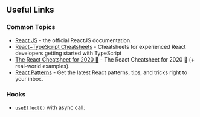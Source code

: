 ## Useful Links

### Common Topics

- [React JS](https://reactjs.org/docs/getting-started.html) - the official ReactJS documentation.
- [React+TypeScript Cheatsheets](https://github.com/typescript-cheatsheets/react-typescript-cheatsheet) - Cheatsheets for experienced React developers getting started with TypeScript
- [The React Cheatsheet for 2020 📄‬](https://dev.to/codeartistryio/the-react-cheatsheet-for-2020-real-world-examples-4hgg) - The React Cheatsheet for 2020 📄‬ (+ real-world examples).
- [React Patterns](https://reactpatterns.com/) - Get the latest React patterns, tips, and tricks right to your inbox.

### Hooks

- [`useEffect()`](https://dev.to/n1ru4l/homebrew-react-hooks-useasynceffect-or-how-to-handle-async-operations-with-useeffect-1fa8) with async call.
